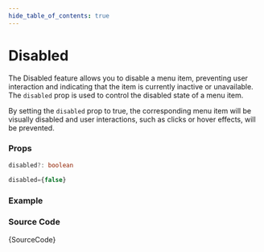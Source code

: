 ```yaml
---
hide_table_of_contents: true
---
```



# Disabled

The Disabled feature allows you to disable a menu item, preventing user interaction and indicating that the item is currently inactive or unavailable. The `disabled` prop is used to control the disabled state of a menu item.

By setting the `disabled` prop to true, the corresponding menu item will be visually disabled and user interactions, such as clicks or hover effects, will be prevented.

### Props

```ts noCopy
disabled?: boolean
```

```ts noCopy title='Default Value'
disabled={false}
```

### Example

<BrowserWindow url='/vertical-menu/menu-item/disabled'>
  <Provider>
    <Disabled />
  </Provider>
</BrowserWindow>

### Source Code

<TsToJsCodeSnippet>{SourceCode}</TsToJsCodeSnippet>
